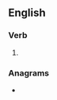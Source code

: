 {{also|borged}}
==English==

===Verb===
{{head|en|verb form}}

# {{en-past of|Borg}}

===Anagrams===
* {{anagrams|en|a=bdegor|bodger}}